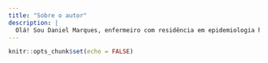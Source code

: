 ```yaml
---
title: "Sobre o autor"
description: |
  Olá! Sou Daniel Marques, enfermeiro com residência em epidemiologia hospitalar pela Universidade Federal de Sergipe, epidemiologista de campo pela Fiocruz (Brasília) e cientista de dados em formação na USP/ESALQ. Pretendo através desse blog consolidar os conhecimentos aprendidos na pós-graduação em ciência de dados, por meio de aplicações práticas envolvendo a área da saúde, e, sempre que possível, a epidemiologia, dada a minha formação. Ao mesmo tempo, espero contribuir em conhecimento com você, leitor, interessado nesse ramo tão gratificante que é a Ciência de Dados.
---
```


```r
knitr::opts_chunk$set(echo = FALSE)
```
